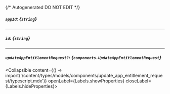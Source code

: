 {/* Autogenerated DO NOT EDIT  */}

##### `appId`: *{`string`}*

---
##### `id`: *{`string`}*

---
##### `updateAppEntitlementRequest?`: *{`components.UpdateAppEntitlementRequest`}*
<Collapsible content={() => import('/content/types/models/components/update_app_entitlement_request/typescript.mdx')} openLabel={Labels.showProperties} closeLabel={Labels.hideProperties}>
</Collapsible>


